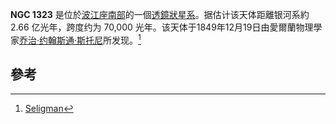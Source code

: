 {{NGCInfoBox|NGCID=NGC 1323|發現者=威廉·帕森思|發現日期=1849年12月19日|其他編號=NPM1G -02.0119|曆元=J2000.0|赤經=3時24分56秒
|赤緯=-2°49'18"|星座=波江座|星體=星系|星等=15.1|表面亮度=13.6|藍等=16.1}}

'''NGC 1323''' 是位於[[波江座|波江座]][[南天_(天球)|南部]]的一個[[透鏡狀星系|透鏡狀星系]]。据估计该天体距離银河系約2.66 亿光年，跨度约为 70,000 光年。该天体于1849年12月19日由愛爾蘭物理學家[[乔治·约翰斯通·斯托尼|乔治·约翰斯通·斯托尼]]所发现。<ref>[http://cseligman.com/text/atlas/ngc13.htm#1323 Seligman]</ref>
==參考==
{{reflist}}
{{NGCReference|1323}}
{{Catalogs|NGC=1323}}